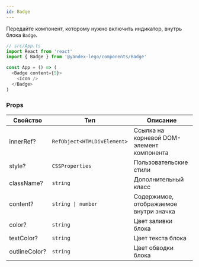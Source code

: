 ```yaml
---
id: Badge
---
```


Передайте компонент, которому нужно включить индикатор, внутрь блока `Badge`.

```ts
// src/App.ts
import React from 'react'
import { Badge } from '@yandex-lego/components/Badge'

const App = () => (
  <Badge content={5}>
    <Icon />
  </Badge>
)
```

### Props

<!-- props:start -->
| Свойство      | Тип                         | Описание                                  |
| ------------- | --------------------------- | ----------------------------------------- |
| innerRef?     | `RefObject<HTMLDivElement>` | Ссылка на корневой DOM-элемент компонента |
| style?        | `CSSProperties`             | Пользовательские стили                    |
| className?    | `string`                    | Дополнительный класс                      |
| content?      | `string \| number`          | Содержимое, отображаемое внутри значка    |
| color?        | `string`                    | Цвет заливки блока                        |
| textColor?    | `string`                    | Цвет текста блока                         |
| outlineColor? | `string`                    | Цвет обводки блока                        |
<!-- props:end -->
